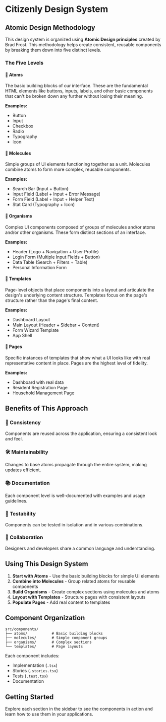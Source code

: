 
<Meta title="Design System/Atomic Design" />

# Citizenly Design System

## Atomic Design Methodology

This design system is organized using **Atomic Design principles** created by Brad Frost. This methodology helps create consistent, reusable components by breaking them down into five distinct levels.

### The Five Levels

#### 🔬 **Atoms**
The basic building blocks of our interface. These are the fundamental HTML elements like buttons, inputs, labels, and other basic components that can't be broken down any further without losing their meaning.

**Examples:**
- Button
- Input
- Checkbox
- Radio
- Typography
- Icon

#### 🧪 **Molecules** 
Simple groups of UI elements functioning together as a unit. Molecules combine atoms to form more complex, reusable components.

**Examples:**
- Search Bar (Input + Button)
- Input Field (Label + Input + Error Message)
- Form Field (Label + Input + Helper Text)
- Stat Card (Typography + Icon)

#### 🦠 **Organisms**
Complex UI components composed of groups of molecules and/or atoms and/or other organisms. These form distinct sections of an interface.

**Examples:**
- Header (Logo + Navigation + User Profile)
- Login Form (Multiple Input Fields + Button)
- Data Table (Search + Filters + Table)
- Personal Information Form

#### 📄 **Templates**
Page-level objects that place components into a layout and articulate the design's underlying content structure. Templates focus on the page's structure rather than the page's final content.

**Examples:**
- Dashboard Layout
- Main Layout (Header + Sidebar + Content)
- Form Wizard Template
- App Shell

#### 📱 **Pages**
Specific instances of templates that show what a UI looks like with real representative content in place. Pages are the highest level of fidelity.

**Examples:**
- Dashboard with real data
- Resident Registration Page
- Household Management Page

## Benefits of This Approach

### 🔄 **Consistency**
Components are reused across the application, ensuring a consistent look and feel.

### 🛠️ **Maintainability**
Changes to base atoms propagate through the entire system, making updates efficient.

### 📚 **Documentation**
Each component level is well-documented with examples and usage guidelines.

### 🧪 **Testability**
Components can be tested in isolation and in various combinations.

### 👥 **Collaboration**
Designers and developers share a common language and understanding.

## Using This Design System

1. **Start with Atoms** - Use the basic building blocks for simple UI elements
2. **Combine into Molecules** - Group related atoms for reusable components
3. **Build Organisms** - Create complex sections using molecules and atoms
4. **Layout with Templates** - Structure pages with consistent layouts
5. **Populate Pages** - Add real content to templates

## Component Organization

```
src/components/
├── atoms/           # Basic building blocks
├── molecules/       # Simple component groups
├── organisms/       # Complex sections
└── templates/       # Page layouts
```

Each component includes:
- Implementation (`.tsx`)
- Stories (`.stories.tsx`)
- Tests (`.test.tsx`)
- Documentation

## Getting Started

Explore each section in the sidebar to see the components in action and learn how to use them in your applications.